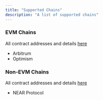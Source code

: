 ```yaml
---
title: "Supported Chains"
description: "A list of supported chains"
---
```


### EVM Chains

All contract addresses and details [here](/build-on-evm/smart-contract-api/addresses)

* Arbitrum
* Optimism

### Non-EVM Chains

All contract addresses and details [here](/build-on-near/smart-contract-api/smart-contract-addresses)

* NEAR Protocol

